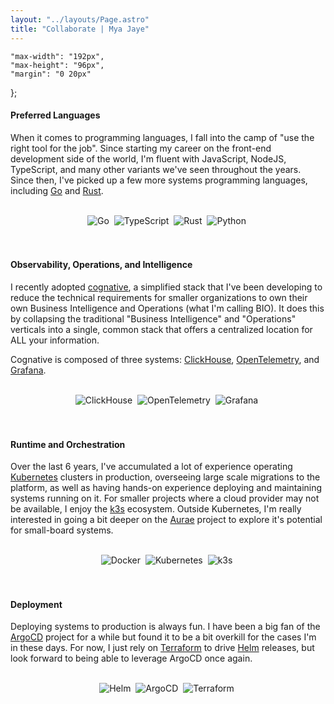 ```yaml
---
layout: "../layouts/Page.astro"
title: "Collaborate | Mya Jaye"
---
```


    "max-width": "192px",
    "max-height": "96px",
    "margin": "0 20px"
};

#### Preferred Languages

[Go]: https://go.dev
[Rust]: https://rust-lang.org

When it comes to programming languages, I fall into the camp of "use the right tool for the job". Since starting my
career on the front-end development side of the world, I'm fluent with JavaScript, NodeJS, TypeScript, and many other
variants we've seen throughout the years. Since then, I've picked up a few more systems programming languages, including
[Go][] and [Rust][].

<br/>
<div align="center">
    <img style={dimensions} alt="Go" title="Go" src="https://cdn.jsdelivr.net/gh/devicons/devicon@latest/icons/go/go-original-wordmark.svg" />&nbsp;
    <img style={dimensions} alt="TypeScript" title="TypeScript" src="https://cdn.jsdelivr.net/gh/devicons/devicon@latest/icons/typescript/typescript-original.svg" />&nbsp;
    <img style={dimensions} alt="Rust" title="Rust" src="https://cdn.jsdelivr.net/gh/devicons/devicon@latest/icons/rust/rust-original.svg" />&nbsp;
    <img style={dimensions} alt="Python" title="Python" src="https://cdn.jsdelivr.net/gh/devicons/devicon@latest/icons/python/python-original.svg" />&nbsp;
</div>
<br/>
<br/>

#### Observability, Operations, and Intelligence

[cognative]: https://github.com/mjpitz/cognative
[ClickHouse]: https://clickhouse.com
[OpenTelemetry]: https://opentelemetry.io
[Grafana]: https://grafana.com

I recently adopted [cognative][], a simplified stack that I've been developing to reduce the technical requirements for
smaller organizations to own their own Business Intelligence and Operations (what I'm calling BIO). It does this by
collapsing the traditional "Business Intelligence" and "Operations" verticals into a single, common stack that offers a
centralized location for ALL your information.

Cognative is composed of three systems: [ClickHouse][], [OpenTelemetry][], and [Grafana][].

<br/>
<div align="center">
    <img style={dimensions} alt="ClickHouse" title="ClickHouse" src="https://www.percona.com/blog/wp-content/uploads/2017/10/ClickHouse-MySQL.png" />&nbsp;
    <img style={dimensions} alt="OpenTelemetry" title="OpenTelemetry" src="https://cdn.jsdelivr.net/gh/devicons/devicon@latest/icons/opentelemetry/opentelemetry-original.svg" />&nbsp;
    <img style={dimensions} alt="Grafana" title="Grafana" src="https://cdn.jsdelivr.net/gh/devicons/devicon@latest/icons/grafana/grafana-original.svg" />&nbsp;
</div>
<br/>
<br/>

#### Runtime and Orchestration

[Kubernetes]: https://kubernetes.io
[k3s]: https://k3s.io
[Aurae]: https://github.com/aurae-runtime/aurae

Over the last 6 years, I've accumulated a lot of experience operating [Kubernetes][] clusters in production, overseeing
large scale migrations to the platform, as well as having hands-on experience deploying and maintaining systems running
on it. For smaller projects where a cloud provider may not be available, I enjoy the [k3s][] ecosystem. Outside
Kubernetes, I'm really interested in going a bit deeper on the [Aurae][] project to explore it's potential for
small-board systems.

<br/>
<div align="center">
    <img style={dimensions} alt="Docker" title="Docker" src="https://cdn.jsdelivr.net/gh/devicons/devicon@latest/icons/docker/docker-original.svg" />&nbsp;
    <img style={dimensions} alt="Kubernetes" title="Kubernetes" src="https://cdn.jsdelivr.net/gh/devicons/devicon@latest/icons/kubernetes/kubernetes-plain.svg" />&nbsp;
    <img style={dimensions} alt="k3s" title="k3s" src="https://cdn.jsdelivr.net/gh/devicons/devicon@latest/icons/k3s/k3s-original.svg" />&nbsp;
</div>
<br/>
<br/>

#### Deployment

[ArgoCD]: https://argo-cd.readthedocs.io/en/stable/
[Terraform]: https://terraform.io
[Helm]: https://helm.sh

Deploying systems to production is always fun. I have been a big fan of the [ArgoCD][] project for a while but found it
to be a bit overkill for the cases I'm in these days. For now, I just rely on [Terraform][] to drive [Helm][] releases,
but look forward to being able to leverage ArgoCD once again.

<br/>
<div align="center">
    <img style={dimensions} alt="Helm" title="Helm" src="https://cdn.jsdelivr.net/gh/devicons/devicon@latest/icons/helm/helm-original.svg" />&nbsp;
    <img style={dimensions} alt="ArgoCD" title="ArgoCD" src="https://cdn.jsdelivr.net/gh/devicons/devicon@latest/icons/argocd/argocd-original.svg" />&nbsp;
    <img style={dimensions} alt="Terraform" title="Terraform" src="https://cdn.jsdelivr.net/gh/devicons/devicon@latest/icons/terraform/terraform-original.svg" />&nbsp;
</div>
<br/>
<br/>
